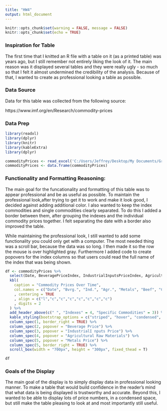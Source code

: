 ---
title: "HW4"
output: html_document
---

```{r setup, include=FALSE}
knitr::opts_chunk$set(warning = FALSE, message = FALSE) 
knitr::opts_chunk$set(echo = TRUE)
```

### Inspiration for Table
The first time that I knitted an R file with a table on it (as a printed table) was years ago, but I still remember not entirely liking the look of it. The main reason was it displayed several tables and they were really ugly - so much so that I felt it almost undermined the credibility of the analysis. Because of that, I wanted to create as professional looking a table as possible.

### Data Source
Data for this table was collected from the following source:

https://www.imf.org/en/Research/commodity-prices

### Data Prep
```{r}
library(readxl)
library(dplyr)
library(knitr)
library(kableExtra)
library(dplyr)
```

```{r}
commodityPrices <- read_excel('C:/Users/Jeffrey/Desktop/My Documents/Grad School/Classes/Fall 2022/Staa 566/HW4/Commodity Prices.xlsx')	
commodityPrices <- data.frame(commodityPrices)
```

### Functionality and Formatting Reasoning:
The main goal for the funcationality and formatting of this table was to appear professional and be as useful as possible. To maintain the professional look,after trying to get it to work and make it look good, I decided against adding additional color. I also wanted to keep the index commodities and single commodities clearly separated. To do this I added a border between them, after grouping the indexes and the individual commodity prices together. I felt separating the date with a border also improved the table.

While maintaining the professional look, I still wanted to add some functionality you could only get with a computer. The most needed thing was a scroll bar, because the data was so long. I then made it so the row the mouse is over highlighted gray. Furthermore I added code to create popovers for the index columns so that users could read the full name of the index that was being shown.


```{r}
df <- commodityPrices %>% 
  select(Date, BeveragePriceIndex, IndustrialInputsPriceIndex, AgriculturalRawMaterialsIndex, MetalsPriceIndex, Beef, Coal, Wheat) %>%
  kbl(
    caption = "Commodity Prices Over Time",
    col.names = c("Date", "Bvrg.", "Ind.", "Agr.", "Metals", "Beef", "Coal", "Wheat")
    , centering = TRUE
    , align = c("l","c","c","c","c","c","c","c")
    , digits = 2
  ) %>%
  add_header_above(c(" ", "Indexes" = 4, "Specific Commodities" = 3)) %>%
  kable_styling(bootstrap_options = c("striped", "hover", "condensed", "responsive")) %>%
  column_spec(1, border_right = TRUE) %>%
  column_spec(2, popover = "Beverage Price") %>%
  column_spec(3, popover = "IndustrialI nputs Price") %>%
  column_spec(4, popover = "Agricultural Raw Materials") %>%
  column_spec(5, popover = "Metals Price") %>%
  column_spec(5, border_right = TRUE) %>%
  scroll_box(width = "700px", height = "300px", fixed_thead = T)

df 
```

### Goals of the Display
The main goal of the display is to simply display data in professional looking manner. To make a table that would build confidence in the reader's mind that what data is being displayed is trustworthy and accurate. Beyond this, I wanted to be able to display lots of price numbers, in a condensed space, but still make the table pleasing to look at and most importantly still useful.

